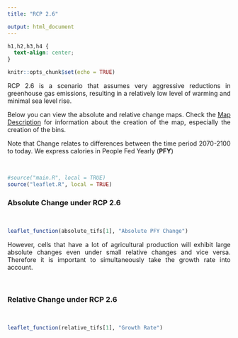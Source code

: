 ```yaml
---
title: "RCP 2.6"

output: html_document
---
```

<style>
body {
text-align: justify}
</style>

```css
h1,h2,h3,h4 {
  text-align: center;
}
```

```r
knitr::opts_chunk$set(echo = TRUE)
```


RCP 2.6 is a scenario that assumes very aggressive reductions in greenhouse gas emissions, resulting in a relatively low level of warming and minimal sea level rise.

Below you can view the absolute and relative change maps. Check the [Map Description](map_description.html) for information about the creation of the map, especially the creation of the bins.

Note that Change relates to differences between the time period 2070-2100 to today. We express calories in People Fed Yearly (**PFY**)

<br>

```r

#source("main.R", local = TRUE)
source("leaflet.R", local = TRUE)
```

### Absolute Change under RCP 2.6
<br>
```r
leaflet_function(absolute_tifs[1], "Absolute PFY Change")
```


However, cells that have a lot of agricultural production will exhibit large absolute changes even under small relative changes and vice versa. Therefore it is important to simultaneously take the growth rate into account. 

<br>

### Relative Change under RCP 2.6
<br>
```r
leaflet_function(relative_tifs[1], "Growth Rate")
```


